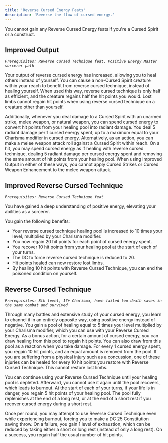 ```yaml
---
title: 'Reverse Cursed Energy Feats'
description: 'Reverse the flow of cursed energy.'
---
```


<Note>
	You cannot gain any Reverse Cursed Energy feats if you're a Cursed Spirit or a construct.
</Note>

## Improved Output
*`Prerequisites: Reverse Cursed Technique feat, Positive Energy Master sorcerer path`*

Your output of reverse cursed energy has increased, allowing you to heal others instead of yourself. You can cause a non-Cursed Spirit creature within your reach to benefit from reverse cursed technique, instead of healing yourself. When used this way, reverse cursed technique is only half as efficient, and the creature regains half the hit points you would. Lost limbs cannot regain hit points when using reverse cursed technique on a creature other than yourself.

Additionally, whenever you deal damage to a Cursed Spirit with an unarmed strike, melee weapon, or natural weapon, you can spend cursed energy to convert hit points from your healing pool into radiant damage. You deal 5 radiant damage per 1 cursed energy spent, up to a maximum equal to your Charisma modifier in cursed energy. Alternatively, as an action, you can make a melee weapon attack roll against a Cursed Spirit within reach. On a hit, you may spend cursed energy as if healing with reverse cursed technique, dealing 5 radiant damage per cursed energy spent and removing the same amount of hit points from your healing pool. When using Improved Output in either of these ways, you cannot apply Cursed Strikes or Cursed Weapon Enhancement to the melee weapon attack.

## Improved Reverse Cursed Technique
*`Prerequisites: Reverse Cursed Technique feat`*

You have gained a deep understanding of positive energy, elevating your abilities as a sorcerer. 

You gain the following benefits:

- Your reverse cursed technique healing pool is increased to 10 times your level, multiplied by your Charisma modifier.
- You now regain 20 hit points for each point of cursed energy spent.
- You recover 10 hit points from your healing pool at the start of each of your turns.
- The DC to force reverse cursed technique is reduced to 20.
- Hit points healed can now restore lost limbs.
- By healing 10 hit points with Reverse Cursed Technique, you can end the poisoned condition on yourself.

## Reverse Cursed Technique
*`Prerequisites: 8th level, 17+ Charisma, have failed two death saves in the same combat and survived`*

Through many battles and extensive study of your cursed energy, you learn to channel it in an entirely opposite way, using positive energy instead of negative. You gain a pool of healing equal to 5 times your level multiplied by your Charisma modifier, which you can use with your Reverse Cursed Energy. As a bonus action, for a certain amount of cursed energy, you can draw healing from this pool to regain hit points. You can also draw from this pool as a reaction when you take damage. For every 1 cursed energy spent, you regain 10 hit points, and an equal amount is removed from the pool. If you are suffering from a physical injury such as a concussion, one of these injuries can be healed for every 10 hit points you restore with Reverse Cursed Technique. This cannot restore lost limbs.

You can continue using your Reverse Cursed Technique until your healing pool is depleted. Afterward, you cannot use it again until the pool recovers, which leads to burnout. At the start of each of your turns, if your life is in danger, you regain 5 hit points of your healing pool. The pool fully replenishes at the end of a long rest, or at the end of a short rest if you recover cursed energy during a short rest.

Once per round, you may attempt to use Reverse Cursed Technique even while experiencing burnout, forcing you to make a DC 25 Constitution saving throw. On a failure, you gain 1 level of exhaustion, which can be reduced by taking either a short or long rest (instead of only a long rest). On a success, you regain half the usual number of hit points.